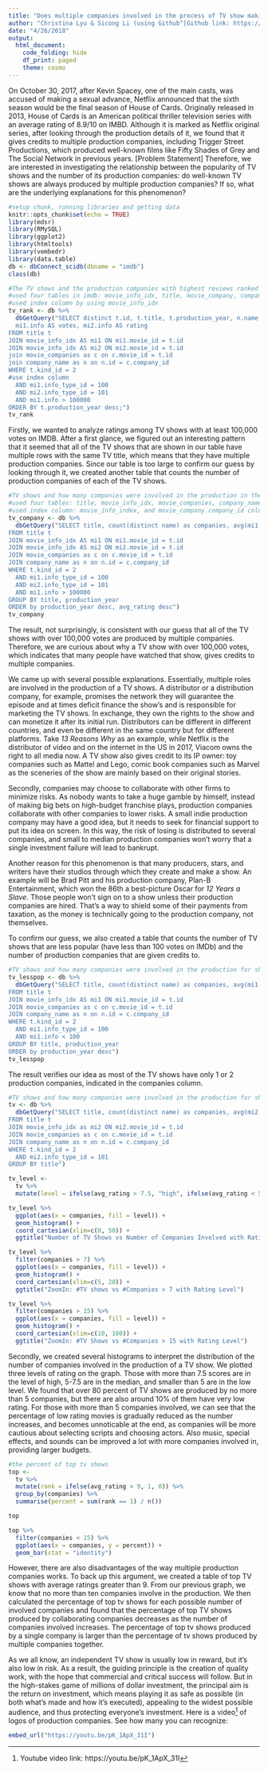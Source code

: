 ```yaml
---
title: "Does multiple companies involved in the process of TV show making benefit the popularity of a TV show?"
author: "Christina Lyu & Sicong Li (using Github^[Github link: https://github.com/ChristinaLyu/miniProject3.git])"
date: "4/26/2018"
output: 
  html_document:
    code_folding: hide
    df_print: paged
    theme: cosmo
---
```

On October 30, 2017, after Kevin Spacey, one of the main casts, was accused of making a sexual advance, Netflix announced that the sixth season would be the final season of House of Cards. Originally released in 2013, House of Cards is an American political thriller television series with an average rating of 8.9/10 on IMBD. Although it is marked as Netflix original series, after looking through the production details of it, we found that it gives credits to multiple production companies, including Trigger Street Productions, which produced well-known films like Fifty Shades of Grey and The Social Network in previous years. [Problem Statement] Therefore, we are interested in investigating the relationship between the popularity of TV shows and the number of its production companies: do well-known TV shows are always produced by multiple production companies? If so, what are the underlying explanations for this phenomenon?

```r
#setup chunk, running libraries and getting data
knitr::opts_chunk$set(echo = TRUE)
library(mdsr)
library(RMySQL)
library(ggplot2)
library(htmltools)
library(vembedr)
library(data.table)
db <- dbConnect_scidb(dbname = "imdb")
class(db)
```

```r
#The TV shows and the production companies with highest reviews ranked by year with at least 100,000 votes
#used four tables in imdb: movie_info_idx, title, movie_company, company_name
#used index column by using movie_info_idx
tv_rank <- db %>%
  dbGetQuery("SELECT distinct t.id, t.title, t.production_year, n.name,
  mi1.info AS votes, mi2.info AS rating
FROM title t
JOIN movie_info_idx AS mi1 ON mi1.movie_id = t.id
JOIN movie_info_idx AS mi2 ON mi2.movie_id = t.id
join movie_companies as c on c.movie_id = t.id
join company_name as n on n.id = c.company_id
WHERE t.kind_id = 2
#use index column
  AND mi1.info_type_id = 100
  AND mi2.info_type_id = 101
  AND mi1.info > 100000
ORDER BY t.production_year desc;")
tv_rank
```

Firstly, we wanted to analyze ratings among TV shows with at least 100,000 votes on IMDB. After a first glance, we figured out an interesting pattern that it seemed that all of the TV shows that are shown in our table have multiple rows with the same TV title, which means that they have multiple production companies. Since our table is too large to confirm our guess by looking through it, we created another table that counts the number of production companies of each of the TV shows.

```r
#TV shows and how many companies were involved in the production in the TV shows with over 100,000 votes
#used four tables: title, movie_info_idx, movie_companies, company_name
#used index column: movie_info_index, and movie_company.company_id column to join it with company_name.id
tv_company <- db %>%
  dbGetQuery("SELECT title, count(distinct name) as companies, avg(mi1.info) as avg_votes, avg(mi2.info) as avg_rating, production_year
FROM title t
JOIN movie_info_idx AS mi1 ON mi1.movie_id = t.id
JOIN movie_info_idx AS mi2 ON mi2.movie_id = t.id
JOIN movie_companies as c on c.movie_id = t.id
JOIN company_name as n on n.id = c.company_id
WHERE t.kind_id = 2
  AND mi1.info_type_id = 100
  AND mi2.info_type_id = 101
  AND mi1.info > 100000
GROUP BY title, production_year
ORDER by production_year desc, avg_rating desc")
tv_company
```

The result, not surprisingly, is consistent with our guess that all of the TV shows with over 100,000 votes are produced by multiple companies. Therefore, we are curious about why a TV show with over 100,000 votes, which indicates that many people have watched that show, gives credits to multiple companies.

We came up with several possible explanations. Essentially, multiple roles are involved in the production of a TV shows. A distributor or a distribution company, for example, promises the network they will guarantee the episode and at times deficit finance the show's and is responsible for marketing the TV shows. In exchange, they own the rights to the show and can monetize it after its initial run. Distributors can be different in different countries, and even be different in the same country but for different platforms. Take *13 Reasons Why* as an example, while Netflix is the distributor of video and on the internet in the US in 2017, Viacom owns the right to all media now. A TV show also gives credit to its IP owner: toy companies such as Mattel and Lego, comic book companies such as Marvel as the sceneries of the show are mainly based on their original stories. 

Secondly, companies may choose to collaborate with other firms to minimize risks. As nobody wants to take a huge gamble by himself, instead of making big bets on high-budget franchise plays, production companies collaborate with other companies to lower risks. A small indie production company may have a good idea, but it needs to seek for financial support to put its idea on screen. In this way, the risk of losing is distributed to several companies, and small to median production companies won't worry that a single investment failure will lead to bankrupt.

Another reason for this phenomenon is that many producers, stars, and writers have their studios through which they create and make a show. An example will be Brad Pitt and his production company, Plan-B Entertainment, which won the 86th a best-picture Oscar for *12 Years a Slave*. Those people won't sign on to a show unless their production companies are hired. That's a way to shield some of their payments from taxation, as the money is technically going to the production company, not themselves.

To confirm our guess, we also created a table that counts the number of TV shows that are less popular (have less than 100 votes on IMDb) and the number of production companies that are given credits to.

```r
#TV shows and how many companies were involved in the production for shows that are not popular
tv_lesspop <- db %>%
  dbGetQuery("SELECT title, count(distinct name) as companies, avg(mi1.info) as avg_votes, production_year
FROM title t
JOIN movie_info_idx AS mi1 ON mi1.movie_id = t.id
JOIN movie_companies as c on c.movie_id = t.id
JOIN company_name as n on n.id = c.company_id
WHERE t.kind_id = 2
  AND mi1.info_type_id = 100
  AND mi1.info < 100
GROUP BY title, production_year
ORDER by production_year desc")
tv_lesspop
```

The result verifies our idea as most of the TV shows have only 1 or 2 production companies, indicated in the companies column.

```r
#TV shows and how many companies were involved in the production for shows that are not popular
tv <- db %>%
  dbGetQuery("SELECT title, count(distinct name) as companies, avg(mi2.info) as avg_rating, production_year
FROM title t
JOIN movie_info_idx as mi2 ON mi2.movie_id = t.id
JOIN movie_companies as c on c.movie_id = t.id
JOIN company_name as n on n.id = c.company_id
WHERE t.kind_id = 2
  AND mi2.info_type_id = 101
GROUP BY title")
```

```r
tv_level <- 
  tv %>%
  mutate(level = ifelse(avg_rating > 7.5, "high", ifelse(avg_rating < 5, "low", "median")))

tv_level %>%
  ggplot(aes(x = companies, fill = level)) + 
  geom_histogram() + 
  coord_cartesian(xlim=c(0, 50)) + 
  ggtitle("Number of TV Shows vs Number of Companies Involved with Rating Level")

tv_level %>%
  filter(companies > 7) %>%
  ggplot(aes(x = companies, fill = level)) + 
  geom_histogram() + 
  coord_cartesian(xlim=c(5, 20)) + 
  ggtitle("ZoomIn: #TV shows vs #Companies > 7 with Rating Level")

tv_level %>%
  filter(companies > 15) %>%
  ggplot(aes(x = companies, fill = level)) + 
  geom_histogram() + 
  coord_cartesian(xlim=c(10, 100)) + 
  ggtitle("ZoomIn: #TV Shows vs #Companies > 15 with Rating Level")
```

Secondly, we created several histograms to interpret the distribution of the number of companies involved in the production of a TV show. We plotted three levels of rating on the graph. Those with more than 7.5 scores are in the level of high, 5-7.5 are in the median, and smaller than 5 are in the low level. We found that over 80 percent of TV shows are produced by no more than 5 companies, but there are also around 10% of them have very low rating. For those with more than 5 companies involved, we can see that the percentage of low rating movies is gradually reduced as the number increases, and becomes unnoticable at the end, as companies will be more cautious about selecting scripts and choosing actors. Also music, special effects, and sounds can be improved a lot with more companies involved in, providing larger budgets.  

```r
#the percent of top tv shows
top <- 
  tv %>%
  mutate(rank = ifelse(avg_rating > 9, 1, 0)) %>%
  group_by(companies) %>%
  summarise(percent = sum(rank == 1) / n())

top 

top %>%
  filter(companies < 15) %>%
  ggplot(aes(x = companies, y = percent)) + 
  geom_bar(stat = "identity")
```

However, there are also disadvantages of the way multiple production companies works. To back up this argument, we created a table of top TV shows with average ratings greater than 9. From our previous graph, we know that no more than ten companies involve in the production. We then calculated the percentage of top tv shows for each possible number of involved companies and found that the percentage of top TV shows produced by collaborating companies decreases as the number of companies involved increases. The percentage of top tv shows produced by a single company is larger than the percentage of tv shows produced by multiple companies together.

As we all know, an independent TV show is usually low in reward, but it’s also low in risk. As a result, the guiding principle is the creation of quality work, with the hope that commercial and critical success will follow. But in the high-stakes game of millions of dollar investment, the principal aim is the return on investment, which means playing it as safe as possible (in both what’s made and how it’s executed), appealing to the widest possible audience, and thus protecting everyone’s investment. 
Here is a video^[Youtube video link: https://youtu.be/pK_1ApX_31I] of logos of production companies. See how many you can recognize:
```r
embed_url("https://youtu.be/pK_1ApX_31I")
```


